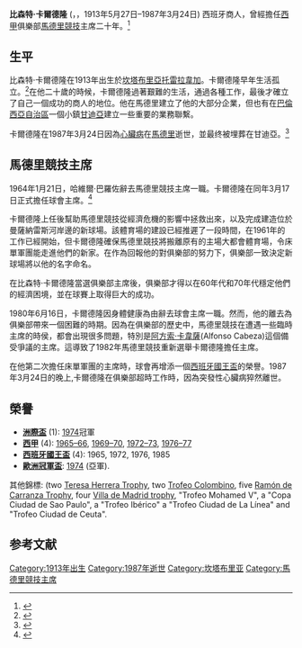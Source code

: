{{noteTA
|T=zh-cn:比森特·卡尔德隆;zh-hk:比森特·卡達朗;zh-tw:比森特·卡爾德隆;
|1=zh-hans:俱乐部;zh-hant:俱樂部;zh-hk:球會;zh-tw:俱樂部;
}}
{{refimprove|time=2014-08-25T13:28:21+00:00}}
{{Infobox person
| name                      = 比森特·卡爾德隆<br>Vicente Calderón
| image                     =
| image_size                =
| alt                       =
| caption                   =
| birth_name                = Vicente Calderón Pérez-Cavada
| birth_date                = 1913年5月27日
| birth_place               = [[西班牙|西班牙]][[坎塔布里亞|坎塔布里亞]][[托雷拉韋加|托雷拉韋加]]
| death_date                = {{Death date and age|df=yes|1987|03|24|1913|05|27}}
| death_place               = [[西班牙|西班牙]][[馬德里|馬德里]]
| body_discovered           =
| death_cause               =
| resting_place             = 西班牙[[巴倫西亞自治區|巴倫西亞自治區]][[甘迪亞|甘迪亞]]
| resting_place_coordinates = <!-- {{coord|LAT|LONG|display=inline,title}} -->
| nationality               = 西班牙
| known_for                 = [[馬德里競技|馬德里競技]]前主席
| occupation                = 商人
| spouse                    =
| partner                   =
| children                  =
| parents                   =
| relations                 =
| website                   =
| footnotes                 =
}}

{{Spanish name|Calderón|Pérez-Cavada}} 
'''比森特·卡爾德隆''' ({{lang-es|Vicente Calderón Pérez-Cavada}}，{{IPA-es|biˈθente kaldeˈɾon ˈpeɾeθ kaˈβaða}}，1913年5月27日–1987年3月24日) 西班牙商人，曾經擔任[[西甲|西甲]]俱樂部[[馬德里競技|馬德里競技]]主席二十年。<ref>{{cite web|url=http://www.mundodeportivo.com/20130527/atletico-madrid/un-siglo-del-mito-vicente-calderon_54374876128.html|title=Un siglo del mito Calderón|accessdate=2014-01-09|author=Chema G. Fuente|publisher=El Mundo Deportivo|archive-date=2020-11-28|archive-url=https://web.archive.org/web/20201128203923/https://www.mundodeportivo.com/20130527/atletico-madrid/un-siglo-del-mito-vicente-calderon_54374876128.html|dead-url=no}}</ref>

==生平==
比森特·卡爾德隆在1913年出生於[[坎塔布里亞|坎塔布里亞]][[托雷拉韋加|托雷拉韋加]]。卡爾德隆早年生活孤立。<ref name=":10">{{Cite web|url=http://hemeroteca.mundodeportivo.com/preview/1987/03/25/pagina-16/1165523/pdf.html|title=Murió Vicente Calderón|accessdate=2018-03-07|date=1987-03-25|publisher=Mundo Deportivo|archive-date=2021-01-26|archive-url=https://web.archive.org/web/20210126100641/http://hemeroteca.mundodeportivo.com/preview/1987/03/25/pagina-16/1165523/pdf.html|dead-url=no}}</ref>在他二十歲的時候，卡爾德隆過著艱難的生活，通過各種工作，最後才確立了自己一個成功的商人的地位。他在馬德里建立了他的大部分企業，但也有在[[巴倫西亞自治區|巴倫西亞自治區]]一個小鎮[[甘迪亞|甘迪亞]]建立一些重要的業務聯繫。

卡爾德隆在1987年3月24日因為[[心臟病|心臟病]]在[[馬德里|馬德里]]逝世，並最终被埋葬在甘迪亞。<ref name="EP260387">{{cite web|url=http://elpais.com/diario/1987/03/26/deportes/543711615_850215.html|title=El presidente del club rojiblanco, despedido por 2.000 personas en Gandía|accessdate=2018-01-09|author=Francesc Piera|date=1987-03-26|editor=Diario El País|archive-date=2020-02-02|archive-url=https://web.archive.org/web/20200202033150/https://elpais.com/diario/1987/03/26/deportes/543711615_850215.html|dead-url=no}}</ref>

==馬德里競技主席==
1964年1月21日，哈維爾·巴羅佐辭去馬德里競技主席一職。卡爾德隆在同年3月17日正式擔任球會主席。<ref name=":6">{{Cite web|url=http://hemeroteca.abc.es/nav/Navigate.exe/hemeroteca/madrid/abc/1966/10/02/091.html|title=Un nuevo escenario para el fútbol: el estadio del Manzanares madrileño se presenta en sociedad|accessdate=2018-03-07|date=1966-10-02|publisher=ABC|archive-date=2020-02-02|archive-url=https://web.archive.org/web/20200202033142/http://hemeroteca.abc.es/nav/Navigate.exe/hemeroteca/madrid/abc/1966/10/02/091.html|dead-url=no}}</ref>

卡爾德隆上任後幫助馬德里競技從經濟危機的影響中拯救出來，以及完成建造位於曼薩納雷斯河岸邊的新球場。該體育場的建設已經推遲了一段時間，在1961年的工作已經開始，但卡爾德隆確保馬德里競技將搬離原有的主場大都會體育場，令床單軍團能走進他們的新家。在作為回報他的對俱樂部的努力下，俱樂部一致決定新球場將以他的名字命名。

在比森特·卡爾德隆當選俱樂部主席後，俱樂部才得以在60年代和70年代穩定他們的經濟困境，並在球賽上取得巨大的成功。

1980年6月16日，卡爾德隆因身體健康為由辭去球會主席一職。然而，他的離去為俱樂部帶來一個困難的時期。因為在俱樂部的歷史中，馬德里競技在遭遇一些臨時主席的時侯，都會出現很多問題，特別是[[阿方索·卡韋薩|阿方索·卡韋薩]](Alfonso Cabeza)這個備受爭議的主席。這導致了1982年馬德里競技重新選舉卡爾德隆擔任主席。

在他第二次擔任床單軍團的主席時，球會再增添一個[[西班牙國王盃|西班牙國王盃]]的榮譽。1987年3月24日的晚上,卡爾德隆在俱樂部超時工作時，因為突發性心臟病猝然離世。

==榮譽==

*'''[[洲際盃足球賽|洲際盃]]''' (1):  [[1974年洲際盃|1974]]冠軍
*'''[[西甲|西甲]]''' (4): [[1965–66賽季西班牙足球甲級聯賽|1965–66]], [[1969–70賽季西班牙足球甲級聯賽|1969–70]], [[1972–73賽季西班牙足球甲級聯賽|1972–73]], [[1976–77賽季西班牙足球甲級聯賽|1976–77]]
*'''[[西班牙國王盃|西班牙國王盃]]''' (4): 1965, 1972, 1976, 1985
*'''[[歐洲冠軍聯賽|歐洲冠軍盃]]''': [[1974年歐洲冠軍杯決賽|1974]] (亞軍).

其他錦標: (two [[Teresa_Herrera_Trophy|Teresa Herrera Trophy]], two [[Trofeo_Colombino|Trofeo Colombino]], five [[Ramón_de_Carranza_Trophy|Ramón de Carranza Trophy]], four [[Villa_de_Madrid_trophy|Villa de Madrid trophy]], "Trofeo Mohamed V", a "Copa Ciudad de Sao Paulo", a "Trofeo Ibérico" a "Trofeo Ciudad de La Línea" and "Trofeo Ciudad de Ceuta".

==参考文献==
{{reflist}}
{{Authority control}}
{{DEFAULTSORT:Calderon, Vicente}}

[[Category:1913年出生|Category:1913年出生]]
[[Category:1987年逝世|Category:1987年逝世]]
[[Category:坎塔布里亚|Category:坎塔布里亚]]
[[Category:馬德里競技主席|Category:馬德里競技主席]]